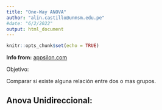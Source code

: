```yaml
---
title: "One-Way ANOVA"
author: "alin.castillo@unmsm.edu.pe"
#date: "6/2/2022"
output: html_document
---
```


```r
knitr::opts_chunk$set(echo = TRUE)
```

**Info from:** [appsilon.com](https://appsilon.com/anova-in-r/)

Objetivo:

Comparar si existe alguna relación entre dos o mas grupos.

## Anova Unidireccional:

